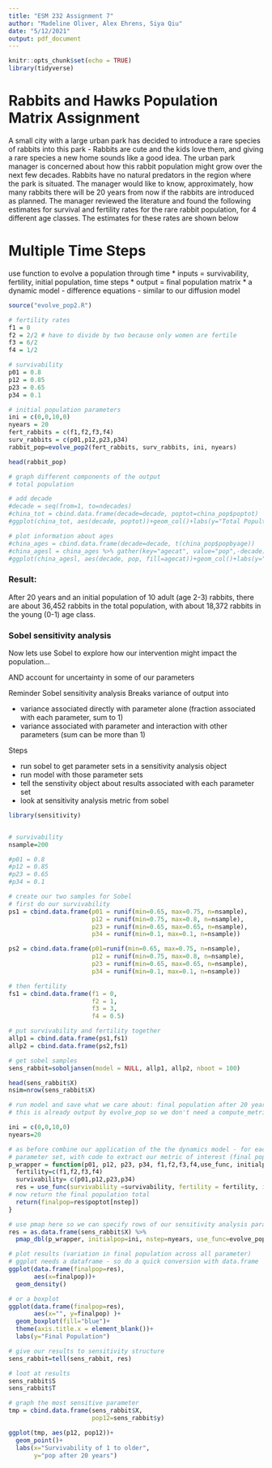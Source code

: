 ```yaml
---
title: "ESM 232 Assignment 7"
author: "Madeline Oliver, Alex Ehrens, Siya Qiu"
date: "5/12/2021"
output: pdf_document
---
```


```r
knitr::opts_chunk$set(echo = TRUE)
library(tidyverse)
```

# Rabbits and Hawks Population Matrix Assignment


A small city with a large urban park has decided to introduce a rare species of rabbits into this park - Rabbits are cute and the kids love them, and giving a rare species a new home sounds like a good idea. The urban park manager is concerned about how this rabbit population might grow over the next few decades. Rabbits have no natural predators in the region where the park is situated. The manager would like to know, approximately, how many rabbits there will be 20 years from now if the rabbits are introduced as planned. The manager reviewed the literature and found the following estimates for survival and fertility rates for the rare rabbit population, for 4 different age classes. The estimates for these rates are shown below

# Multiple Time Steps

use function to evolve a population through time
 * inputs = survivability, fertility, initial population, time steps
 * output = final population matrix
 * a dynamic model - difference equations - similar to our diffusion model
 
```r

source("evolve_pop2.R")

# fertility rates
f1 = 0
f2 = 2/2 # have to divide by two because only women are fertile
f3 = 6/2
f4 = 1/2

# survivability 
p01 = 0.8
p12 = 0.85
p23 = 0.65
p34 = 0.1

# initial population parameters
ini = c(0,0,10,0) 
nyears = 20
fert_rabbits = c(f1,f2,f3,f4)
surv_rabbits = c(p01,p12,p23,p34)
rabbit_pop=evolve_pop2(fert_rabbits, surv_rabbits, ini, nyears)

head(rabbit_pop)

# graph different components of the output
# total population

# add decade 
#decade = seq(from=1, to=ndecades)
#china_tot = cbind.data.frame(decade=decade, poptot=china_pop$poptot)
#ggplot(china_tot, aes(decade, poptot))+geom_col()+labs(y="Total Popultation")

# plot information about ages
#china_ages = cbind.data.frame(decade=decade, t(china_pop$popbyage))
#china_agesl = china_ages %>% gather(key="agecat", value="pop",-decade)
#ggplot(china_agesl, aes(decade, pop, fill=agecat))+geom_col()+labs(y="Population", fill="Age Group")

```
 
### Result:

After 20 years and an initial population of 10 adult (age 2-3) rabbits, there are about 36,452 rabbits in the total population, with about 18,372 rabbits in the young (0-1) age class.

### Sobel sensitivity analysis

Now lets use Sobel to explore how our intervention might impact the population...

AND account for uncertainty in some of our parameters

Reminder
Sobel sensitivity analysis Breaks variance of output into 

* variance associated directly with parameter alone (fraction associated with each parameter, sum to 1)
* variance associated with parameter and interaction with other parameters (sum can be more than 1)

Steps

* run sobel to get parameter sets in a sensitivity analysis object
* run model with those parameter sets
* tell the senstivity object about results associated with each parameter set
* look at sensitivity analysis metric from sobel
```r

library(sensitivity)


# survivability 
nsample=200

#p01 = 0.8
#p12 = 0.85
#p23 = 0.65
#p34 = 0.1

# create our two samples for Sobel
# first do our survivability
ps1 = cbind.data.frame(p01 = runif(min=0.65, max=0.75, n=nsample), 
                       p12 = runif(min=0.75, max=0.8, n=nsample),
                       p23 = runif(min=0.65, max=0.65, n=nsample),
                       p34 = runif(min=0.1, max=0.1, n=nsample))

ps2 = cbind.data.frame(p01=runif(min=0.65, max=0.75, n=nsample), 
                       p12 = runif(min=0.75, max=0.8, n=nsample),
                       p23 = runif(min=0.65, max=0.65, n=nsample),
                       p34 = runif(min=0.1, max=0.1, n=nsample))

# then fertility
fs1 = cbind.data.frame(f1 = 0, 
                       f2 = 1,
                       f3 = 3,
                       f4 = 0.5)

# put survivability and fertility together
allp1 = cbind.data.frame(ps1,fs1)
allp2 = cbind.data.frame(ps2,fs1)

# get sobel samples
sens_rabbit=soboljansen(model = NULL, allp1, allp2, nboot = 100)

head(sens_rabbit$X)
nsim=nrow(sens_rabbit$X)

# run model and save what we care about: final population after 20 years
# this is already output by evolve_pop so we don't need a compute_metric function

ini = c(0,0,10,0)
nyears=20

# as before combine our application of the the dynamics model - for each
# parameter set, with code to extract our metric of interest (final population)
p_wrapper = function(p01, p12, p23, p34, f1,f2,f3,f4,use_func, initialpop, nstep ) {
  fertility=c(f1,f2,f3,f4)
  survivability= c(p01,p12,p23,p34)
  res = use_func(survivability =survivability, fertility = fertility, initialpop=initialpop, nstep=nstep)
# now return the final population total
  return(finalpop=res$poptot[nstep])
}

# use pmap here so we can specify rows of our sensitivity analysis parameter object 
res = as.data.frame(sens_rabbit$X) %>% 
  pmap_dbl(p_wrapper, initialpop=ini, nstep=nyears, use_func=evolve_pop2)

# plot results (variation in final population across all parameter)
# ggplot needs a dataframe - so do a quick conversion with data.frame
ggplot(data.frame(finalpop=res), 
       aes(x=finalpop))+
  geom_density()

# or a boxplot
ggplot(data.frame(finalpop=res), 
       aes(x="", y=finalpop) )+
  geom_boxplot(fill="blue")+
  theme(axis.title.x = element_blank())+
  labs(y="Final Population")

# give our results to sensitivity structure
sens_rabbit=tell(sens_rabbit, res)

# loot at results
sens_rabbit$S
sens_rabbit$T

# graph the most sensitive parameter
tmp = cbind.data.frame(sens_rabbit$X, 
                       pop12=sens_rabbit$y)

ggplot(tmp, aes(p12, pop12))+
  geom_point()+
  labs(x="Survivability of 1 to older",
       y="pop after 20 years")
```


